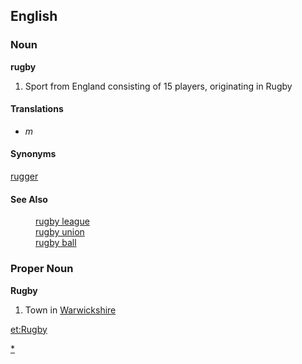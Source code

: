 ==English==
===Noun===
{{wikipedia}}
'''rugby'''
# Sport from England consisting of 15 players, originating in Rugby 
====Translations====
*{{trad|fr|rugby}} ''m''
====Synonyms====
[[rugger]]
====See Also====
:[[rugby league]]
:[[rugby union]]
:[[rugby ball]]
===Proper Noun=== 
'''Rugby'''
# Town in [[Warwickshire]]
[[Category:Rugby|*]]
[[et:Rugby]]